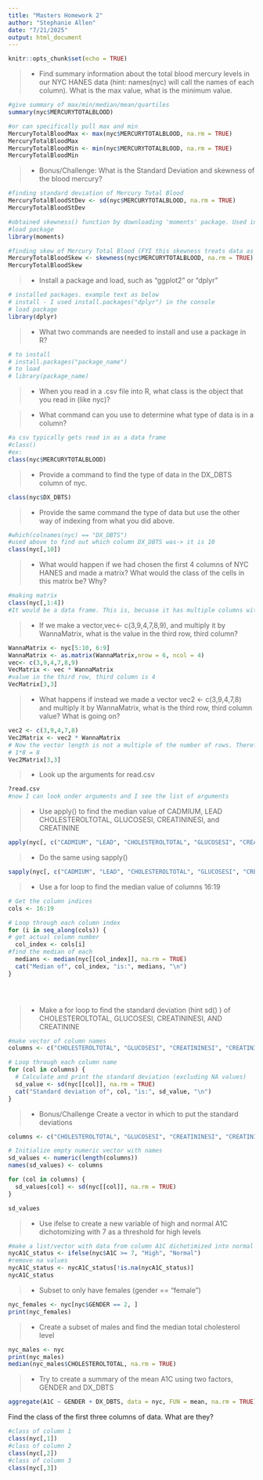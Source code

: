 ```yaml
---
title: "Masters Homework 2"
author: "Stephanie Allen"
date: "7/21/2025"
output: html_document
---
```


```r
knitr::opts_chunk$set(echo = TRUE)
```


>- Find summary information about the total blood mercury levels in our NYC HANES data (hint: names(nyc) will call the names of each column). What is the max value, what is the minimum value.  

```r
#give summary of max/min/median/mean/quartiles
summary(nyc$MERCURYTOTALBLOOD)

#or can specifically pull max and min
MercuryTotalBloodMax <- max(nyc$MERCURYTOTALBLOOD, na.rm = TRUE)
MercuryTotalBloodMax
MercuryTotalBloodMin <- min(nyc$MERCURYTOTALBLOOD, na.rm = TRUE)
MercuryTotalBloodMin
```

>- Bonus/Challenge: What is the Standard Deviation and skewness of the blood mercury?

```r
#finding standard deviation of Mercury Total Blood
MercuryTotalBloodStDev <- sd(nyc$MERCURYTOTALBLOOD, na.rm = TRUE)
MercuryTotalBloodStDev

#obtained skewness() function by downloading 'moments' package. Used install.packages("moments") in the console
#load package
library(moments)

#finding skew of Mercury Total Blood (FYI this skewness treats data as a population)
MercuryTotalBloodSkew <- skewness(nyc$MERCURYTOTALBLOOD, na.rm = TRUE)
MercuryTotalBloodSkew
```



>- Install a package and load, such as "ggplot2" or "dplyr"

```r
# installed packages. example text as below
# install - I used install.packages("dplyr") in the console
# load package
library(dplyr)
```





>- What two commands are needed to install and use a package in R?

```r
# to install
# install.packages("package_name")
# to load
# library(package_name)

```




>- When you read in a .csv file into R, what class is the object that you read in (like nyc)?



>- What command can you use to determine what type of data is in a column?

```r
#a csv typically gets read in as a data frame
#class()
#ex:
class(nyc$MERCURYTOTALBLOOD)
```


>- Provide a command to find the type of data in the DX_DBTS column of nyc. 

```r
class(nyc$DX_DBTS)
```


>- Provide the same command the type of data but use the other way of indexing from what you did above. 

```r
#which(colnames(nyc) == "DX_DBTS")
#used above to find out which column DX_DBTS was-> it is 10
class(nyc[,10])
```



>- What would happen if we had chosen the first 4 columns of NYC HANES and made a matrix? What would the class of the cells in this matrix be? Why?

```r
#making matrix
class(nyc[,1:4])
#It would be a data frame. This is, becuase it has multiple columns with different types of data. 
```


>- If we make a vector,vec<- c(3,9,4,7,8,9), and multiply it by WannaMatrix, what is the value in the third row, third column? 

```r
WannaMatrix <- nyc[5:10, 6:9]
WannaMatrix <- as.matrix(WannaMatrix,nrow = 6, ncol = 4)
vec<- c(3,9,4,7,8,9)
VecMatrix <- vec * WannaMatrix
#value in the third row, third column is 4
VecMatrix[3,3]

```



>- What happens if instead we made a vector vec2 <- c(3,9,4,7,8) and multiply it by WannaMatrix, what is the third row, third column value? What is going on? 

```r
vec2 <- c(3,9,4,7,8)
Vec2Matrix <- vec2 * WannaMatrix
# Now the vector length is not a multiple of the number of rows. Therefore, the vector starts multiplying again from the 1st integer in the 1st column/6th row of the matrix. The second column starts its multiplying with "9" (2nd number in vector) and the 3rd column starts its multiplying with "4" (3rd number in vector). position [3,3] of the matrix (which equals to 1) ends up getting multiplied by 8. 
# 1*8 = 8
Vec2Matrix[3,3]
```


>- Look up the arguments for read.csv

```r
?read.csv
#now I can look under arguments and I see the list of arguments
```


>- Use apply() to find the median value of CADMIUM, LEAD CHOLESTEROLTOTAL, GLUCOSESI, CREATININESI, and CREATININE

```r

apply(nyc[, c("CADMIUM", "LEAD", "CHOLESTEROLTOTAL", "GLUCOSESI", "CREATININESI", "CREATININE")], na.rm= TRUE, FUN = median, MARGIN = 2)

```


>- Do the same using sapply()

```r

sapply(nyc[, c("CADMIUM", "LEAD", "CHOLESTEROLTOTAL", "GLUCOSESI", "CREATININESI", "CREATININE")], na.rm= TRUE, FUN = median, MARGIN = 2)

```

>- Use a for loop to find the median value of columns 16:19

```r


# Get the column indices
cols <- 16:19

# Loop through each column index 
for (i in seq_along(cols)) {
# get actual column number
  col_index <- cols[i]
#find the median of each 
  medians <- median(nyc[[col_index]], na.rm = TRUE)
  cat("Median of", col_index, "is:", medians, "\n")
}


  


```


>- Make a for loop to find the standard deviation (hint sd() ) of CHOLESTEROLTOTAL, GLUCOSESI, CREATININESI, AND CREATININE

```r
#make vector of column names
columns <- c("CHOLESTEROLTOTAL", "GLUCOSESI", "CREATININESI", "CREATININE")

# Loop through each column name
for (col in columns) {
  # Calculate and print the standard deviation (excluding NA values)
  sd_value <- sd(nyc[[col]], na.rm = TRUE)
  cat("Standard deviation of", col, "is:", sd_value, "\n")
}

```


>- Bonus/Challenge Create a vector in which to put the standard deviations 

```r
columns <- c("CHOLESTEROLTOTAL", "GLUCOSESI", "CREATININESI", "CREATININE")

# Initialize empty numeric vector with names
sd_values <- numeric(length(columns))
names(sd_values) <- columns

for (col in columns) {
  sd_values[col] <- sd(nyc[[col]], na.rm = TRUE)
}

sd_values
```


>- Use ifelse to create a new variable of high and normal A1C dichotomizing with 7 as a threshold for high levels

```r
#make a list/vector with data from column A1C dichotimized into normal and high A1C values
nycA1C_status <- ifelse(nyc$A1C >= 7, "High", "Normal")
#remove na values
nycA1C_status <- nycA1C_status[!is.na(nycA1C_status)]
nycA1C_status
```


>- Subset to only have females (gender == "female")

```r

nyc_females <- nyc[nyc$GENDER == 2, ]
print(nyc_females)
```


>- Create a subset of males and find the median total cholesterol level

```r

nyc_males <- nyc
print(nyc_males)
median(nyc_males$CHOLESTEROLTOTAL, na.rm = TRUE)


```


>- Try to create a summary of the mean A1C using two factors, GENDER and DX_DBTS

```r
aggregate(A1C ~ GENDER + DX_DBTS, data = nyc, FUN = mean, na.rm = TRUE)

```

Find the class of the first three columns of data. What are they?

```r
#class of column 1
class(nyc[,1])
#class of column 2
class(nyc[,2])
#class of column 3
class(nyc[,3])
```


